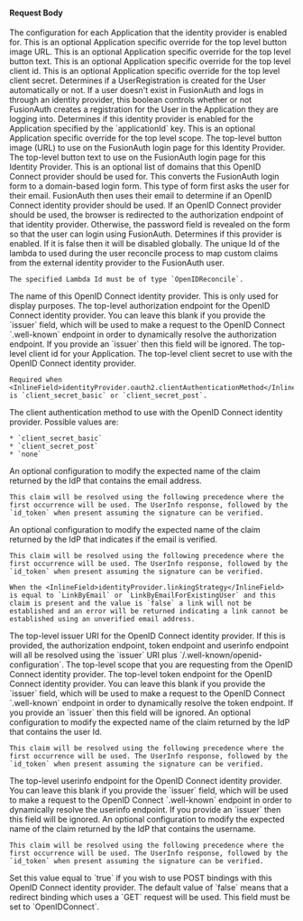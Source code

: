 
#### Request Body

<APIBlock>
  <APIField name="identityProvider.applicationConfiguration" type="Map<UUID, Object>" optional>
    The configuration for each Application that the identity provider is enabled for.
  </APIField>
  <APIField name="identityProvider.applicationConfiguration[applicationId].buttonImageURL" type="String" optional>
    This is an optional Application specific override for the top level button image URL.
  </APIField>
  <APIField name="identityProvider.applicationConfiguration[applicationId].buttonText" type="String" optional>
    This is an optional Application specific override for the top level button text.
  </APIField>
  <APIField name="identityProvider.applicationConfiguration[applicationId].oauth2.client_id" type="String" optional>
    This is an optional Application specific override for the top level client id.
  </APIField>
  <APIField name="identityProvider.applicationConfiguration[applicationId].oauth2.client_secret" type="String" optional>
    This is an optional Application specific override for the top level client secret.
  </APIField>
  <APIField name="identityProvider.applicationConfiguration[applicationId].createRegistration" type="Boolean" optional defaults="true">
    Determines if a UserRegistration is created for the User automatically or not. If a user doesn't exist in FusionAuth and logs in through an identity provider, this boolean controls whether or not FusionAuth creates a registration for the User in the Application they are logging into.
  </APIField>
  <APIField name="identityProvider.applicationConfiguration[applicationId].enabled" type="Boolean" optional defaults="false">
    Determines if this identity provider is enabled for the Application specified by the `applicationId` key.
  </APIField>
  <APIField name="identityProvider.applicationConfiguration[applicationId].oauth2.scope" type="String" optional>
    This is an optional Application specific override for the top level scope.
  </APIField>
  <APIField name="identityProvider.buttonImageURL" type="String" optional>
    The top-level button image (URL) to use on the FusionAuth login page for this Identity Provider.
  </APIField>
  <APIField name="identityProvider.buttonText" type="String" required>
    The top-level button text to use on the FusionAuth login page for this Identity Provider.
  </APIField>

  <IdentityProviderDebugRequestParameter idp_since={props.idp_since} />

  <APIField name="identityProvider.domains" type="Array<String>" optional>
    This is an optional list of domains that this OpenID Connect provider should be used for. This converts the FusionAuth login form to a domain-based login form. This type of form first asks the user for their email. FusionAuth then uses their email to determine if an OpenID Connect identity provider should be used. If an OpenID Connect provider should be used, the browser is redirected to the authorization endpoint of that identity provider. Otherwise, the password field is revealed on the form so that the user can login using FusionAuth.
  </APIField>
  <APIField name="identityProvider.enabled" type="Boolean" optional defaults="false">
    Determines if this provider is enabled. If it is false then it will be disabled globally.
  </APIField>
  <APIField name="identityProvider.lambdaConfiguration.reconcileId" type="UUID" optional since="1.6.0">
    The unique Id of the lambda to used during the user reconcile process to map custom claims from the external identity provider to the FusionAuth user.

    The specified Lambda Id must be of type `OpenIDReconcile`.
  </APIField>

  <IdentityProviderLinkingStrategyRequestParameter idp_since={props.idp_since}
                                                   idp_linking_strategy={props.idp_linking_strategy}
                                                   idp_display_name={props.idp_display_name}/>

  <APIField name="identityProvider.name" type="String" required>
    The name of this OpenID Connect identity provider. This is only used for display purposes.
  </APIField>
  <APIField name="identityProvider.oauth2.authorization_endpoint" type="String" optional>
    The top-level authorization endpoint for the OpenID Connect identity provider. You can leave this blank if you provide the `issuer` field, which will be used to make a request to the OpenID Connect `.well-known` endpoint in order to dynamically resolve the authorization endpoint. If you provide an `issuer` then this field will be ignored.
  </APIField>
  <APIField name="identityProvider.oauth2.client_id" type="String" required>
    The top-level client id for your Application.
  </APIField>
  <APIField name="identityProvider.oauth2.client_secret" type="String" optional>
    The top-level client secret to use with the OpenID Connect identity provider.

    Required when <InlineField>identityProvider.oauth2.clientAuthenticationMethod</InlineField> is `client_secret_basic` or `client_secret_post`.
  </APIField>
  <APIField name="identityProvider.oauth2.clientAuthenticationMethod" type="String" optional defaults="client_secret_basic" since="1.15.3">
    The client authentication method to use with the OpenID Connect identity provider.  Possible values are:

    * `client_secret_basic`
    * `client_secret_post`
    * `none`
  </APIField>
  <APIField name="identityProvider.oauth2.emailClaim" type="String" optional defaults="email" since="1.17.3">
    An optional configuration to modify the expected name of the claim returned by the IdP that contains the email address.

    This claim will be resolved using the following precedence where the first occurrence will be used. The UserInfo response, followed by the `id_token` when present assuming the signature can be verified.
  </APIField>
  <APIField name="identityProvider.oauth2.emailVerifiedClaim" type="String" optional defaults="email_verified" since="1.48.0">
    An optional configuration to modify the expected name of the claim returned by the IdP that indicates if the email is verified.

    This claim will be resolved using the following precedence where the first occurrence will be used. The UserInfo response, followed by the `id_token` when present assuming the signature can be verified.

    When the <InlineField>identityProvider.linkingStrategy</InlineField> is equal to `LinkByEmail` or `LinkByEmailForExistingUser` and this claim is present and the value is `false` a link will not be established and an error will be returned indicating a link cannot be established using an unverified email address.
  </APIField>
  <APIField name="identityProvider.oauth2.issuer" type="String" optional>
    The top-level issuer URI for the OpenID Connect identity provider. If this is provided, the authorization endpoint, token endpoint and userinfo endpoint will all be resolved using the `issuer` URI plus `/.well-known/openid-configuration`.
  </APIField>
  <APIField name="identityProvider.oauth2.scope" type="String" optional>
    The top-level scope that you are requesting from the OpenID Connect identity provider.
  </APIField>
  <APIField name="identityProvider.oauth2.token_endpoint" type="String" optional>
    The top-level token endpoint for the OpenID Connect identity provider. You can leave this blank if you provide the `issuer` field, which will be used to make a request to the OpenID Connect `.well-known` endpoint in order to dynamically resolve the token endpoint. If you provide an `issuer` then this field will be ignored.
  </APIField>
  <APIField name="identityProvider.oauth2.uniqueIdClaim" type="String" optional defaults="sub">
    An optional configuration to modify the expected name of the claim returned by the IdP that contains the user Id.

    This claim will be resolved using the following precedence where the first occurrence will be used. The UserInfo response, followed by the `id_token` when present assuming the signature can be verified.
  </APIField>
  <APIField name="identityProvider.oauth2.userinfo_endpoint" type="String" optional>
    The top-level userinfo endpoint for the OpenID Connect identity provider. You can leave this blank if you provide the `issuer` field, which will be used to make a request to the OpenID Connect `.well-known` endpoint in order to dynamically resolve the userinfo endpoint. If you provide an `issuer` then this field will be ignored.
  </APIField>
  <APIField name="identityProvider.oauth2.usernameClaim" type="String" optional defaults="preferred_username">
    An optional configuration to modify the expected name of the claim returned by the IdP that contains the username.

    This claim will be resolved using the following precedence where the first occurrence will be used. The UserInfo response, followed by the `id_token` when present assuming the signature can be verified.
  </APIField>
  <APIField name="identityProvider.postRequest" type="Boolean" optional defaults="false" since="1.20.0">
    Set this value equal to `true` if you wish to use POST bindings with this OpenID Connect identity provider. The default value of `false` means that a redirect binding which uses a `GET` request will be used.
  </APIField>

  <IdentityProviderTenantConfiguration idp_type={props.idp_type} idp_since={props.idp_since} optional_tag={props.optional_tag} />

  <APIField name="identityProvider.type" type="String" required>
    This field must be set to `OpenIDConnect`.
  </APIField>
</APIBlock>

<JSON title="Example OpenID Connect Request JSON" src="identity-providers/openid-connect-request.json" />
